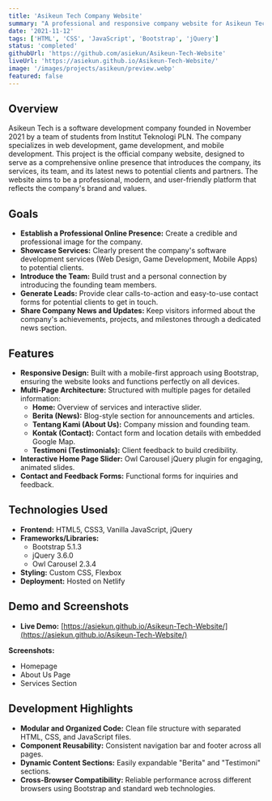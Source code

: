 ```yaml
---
title: 'Asikeun Tech Company Website'
summary: "A professional and responsive company website for Asikeun Tech, a software development company. The website is built with HTML, CSS, and JavaScript, and showcases the company's services, team, and news."
date: '2021-11-12'
tags: ['HTML', 'CSS', 'JavaScript', 'Bootstrap', 'jQuery']
status: 'completed'
githubUrl: 'https://github.com/asiekun/Asikeun-Tech-Website'
liveUrl: 'https://asiekun.github.io/Asikeun-Tech-Website/'
image: '/images/projects/asikeun/preview.webp'
featured: false
---
```


## Overview

Asikeun Tech is a software development company founded in November 2021 by a team of students from Institut Teknologi PLN. The company specializes in web development, game development, and mobile development. This project is the official company website, designed to serve as a comprehensive online presence that introduces the company, its services, its team, and its latest news to potential clients and partners. The website aims to be a professional, modern, and user-friendly platform that reflects the company's brand and values.

## Goals

- **Establish a Professional Online Presence:** Create a credible and professional image for the company.
- **Showcase Services:** Clearly present the company's software development services (Web Design, Game Development, Mobile Apps) to potential clients.
- **Introduce the Team:** Build trust and a personal connection by introducing the founding team members.
- **Generate Leads:** Provide clear calls-to-action and easy-to-use contact forms for potential clients to get in touch.
- **Share Company News and Updates:** Keep visitors informed about the company's achievements, projects, and milestones through a dedicated news section.

## Features

- **Responsive Design:** Built with a mobile-first approach using Bootstrap, ensuring the website looks and functions perfectly on all devices.
- **Multi-Page Architecture:** Structured with multiple pages for detailed information:
  - **Home:** Overview of services and interactive slider.
  - **Berita (News):** Blog-style section for announcements and articles.
  - **Tentang Kami (About Us):** Company mission and founding team.
  - **Kontak (Contact):** Contact form and location details with embedded Google Map.
  - **Testimoni (Testimonials):** Client feedback to build credibility.
- **Interactive Home Page Slider:** Owl Carousel jQuery plugin for engaging, animated slides.
- **Contact and Feedback Forms:** Functional forms for inquiries and feedback.

## Technologies Used

- **Frontend:** HTML5, CSS3, Vanilla JavaScript, jQuery
- **Frameworks/Libraries:**
  - Bootstrap 5.1.3
  - jQuery 3.6.0
  - Owl Carousel 2.3.4
- **Styling:** Custom CSS, Flexbox
- **Deployment:** Hosted on Netlify

## Demo and Screenshots

- **Live Demo:** [https://asiekun.github.io/Asikeun-Tech-Website/](https://asiekun.github.io/Asikeun-Tech-Website/)

**Screenshots:**

- Homepage
- About Us Page
- Services Section

## Development Highlights

- **Modular and Organized Code:** Clean file structure with separated HTML, CSS, and JavaScript files.
- **Component Reusability:** Consistent navigation bar and footer across all pages.
- **Dynamic Content Sections:** Easily expandable "Berita" and "Testimoni" sections.
- **Cross-Browser Compatibility:** Reliable performance across different browsers using Bootstrap and standard web technologies.
